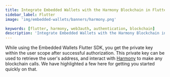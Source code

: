 ```yaml
---
title: Integrate Embedded Wallets with the Harmony Blockchain in Flutter
sidebar_label: Flutter
image: 'img/embedded-wallets/banners/harmony.png'

keywords: [flutter, harmony, web3auth, authentication, blockchain]
description: 'Integrate Embedded Wallets with the Harmony Blockchain in Flutter | Embedded Wallets'
---
```



<SEO
  title="Integrate Embedded Wallets with the Harmony Blockchain in Flutter"
  description="Integrate Embedded Wallets with the Harmony Blockchain in Flutter | Embedded Wallets"
  image="https://docs.metamask.io/img/embedded-wallets/banners/harmony.png"
  slug="/embedded-wallets/connect-blockchain/evm/harmony/flutter"
/>

While using the Embedded Wallets Flutter SDK, you get the private key within the user scope after successful authorization. This private key can be used to retrieve the user's address, and interact with [Harmony](https://www.harmony.one/) to make any blockchain calls. We have highlighted a few here for getting you started quickly on that.

<EVMInteraction />
